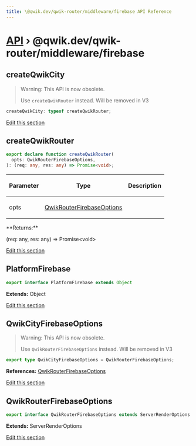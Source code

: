 ```yaml
---
title: \@qwik.dev/qwik-router/middleware/firebase API Reference
---
```


# [API](/api) &rsaquo; @qwik.dev/qwik-router/middleware/firebase

## createQwikCity

> Warning: This API is now obsolete.
>
> Use `createQwikRouter` instead. Will be removed in V3

```typescript
createQwikCity: typeof createQwikRouter;
```

[Edit this section](https://github.com/QwikDev/qwik/tree/main/packages/qwik-router/src/middleware/firebase/index.ts)

## createQwikRouter

```typescript
export declare function createQwikRouter(
  opts: QwikRouterFirebaseOptions,
): (req: any, res: any) => Promise<void>;
```

<table><thead><tr><th>

Parameter

</th><th>

Type

</th><th>

Description

</th></tr></thead>
<tbody><tr><td>

opts

</td><td>

[QwikRouterFirebaseOptions](#qwikrouterfirebaseoptions)

</td><td>

</td></tr>
</tbody></table>
**Returns:**

(req: any, res: any) =&gt; Promise&lt;void&gt;

[Edit this section](https://github.com/QwikDev/qwik/tree/main/packages/qwik-router/src/middleware/firebase/index.ts)

## PlatformFirebase

```typescript
export interface PlatformFirebase extends Object
```

**Extends:** Object

[Edit this section](https://github.com/QwikDev/qwik/tree/main/packages/qwik-router/src/middleware/firebase/index.ts)

## QwikCityFirebaseOptions

> Warning: This API is now obsolete.
>
> Use `QwikRouterFirebaseOptions` instead. Will be removed in V3

```typescript
export type QwikCityFirebaseOptions = QwikRouterFirebaseOptions;
```

**References:** [QwikRouterFirebaseOptions](#qwikrouterfirebaseoptions)

[Edit this section](https://github.com/QwikDev/qwik/tree/main/packages/qwik-router/src/middleware/firebase/index.ts)

## QwikRouterFirebaseOptions

```typescript
export interface QwikRouterFirebaseOptions extends ServerRenderOptions
```

**Extends:** ServerRenderOptions

[Edit this section](https://github.com/QwikDev/qwik/tree/main/packages/qwik-router/src/middleware/firebase/index.ts)
